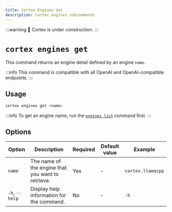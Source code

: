 ```yaml
---
title: Cortex Engines Get
description: Cortex engines subcommands.
---
```


:::warning
🚧 Cortex is under construction.
:::

# `cortex engines get`

This command returns an engine detail defined by an engine `name`.

:::info
This command is compatible with all OpenAI and OpenAI-compatible endpoints.
:::

## Usage

```bash
cortex engines get <name>
```
:::info
To get an engine name, run the [`engines list`](/docs/cli/engines/list) command first.
:::


## Options

| Option            | Description                                           | Required | Default value | Example         |
|-------------------|-------------------------------------------------------|----------|---------------|-----------------|
| `name`        | The name of the engine that you want to retrieve.     | Yes      | -             | `cortex.llamacpp`|
| `-h`, `--help`    | Display help information for the command.             | No       | -             | `-h`        |

